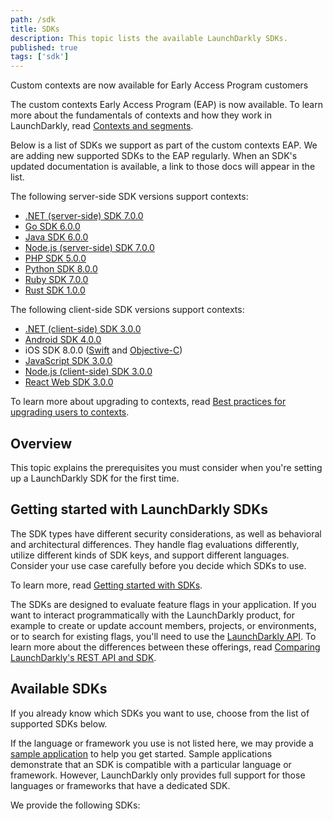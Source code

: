 ```yaml
---
path: /sdk
title: SDKs
description: This topic lists the available LaunchDarkly SDKs.
published: true
tags: ['sdk']
---
```


<Callout intent="info">
<CalloutTitle>Custom contexts are now available for Early Access Program customers</CalloutTitle>
<CalloutDescription>

The custom contexts Early Access Program (EAP) is now available. To learn more about the fundamentals of contexts and how they work in LaunchDarkly, read [Contexts and segments](/home/contexts).

Below is a list of SDKs we support as part of the custom contexts EAP. We are adding new supported SDKs to the EAP regularly. When an SDK's updated documentation is available, a link to those docs will appear in the list.

The following server-side SDK versions support contexts:

<ul>
 <li><a href="/sdk/server-side/dotnet/migration-6-to-7">.NET (server-side) SDK 7.0.0</a></li>
 <li><a href="/sdk/server-side/go/migration-5-to-6">Go SDK 6.0.0</a></li>
 <li><a href="/sdk/server-side/java/migration-5-to-6">Java SDK 6.0.0</a></li>
 <li><a href="/sdk/server-side/node-js/migration-6-to-7">Node.js (server-side) SDK 7.0.0</a></li>
 <li><a href="/sdk/server-side/php/migration-4-to-5">PHP SDK 5.0.0</a></li>
 <li><a href="/sdk/server-side/python/migration-7-to-8">Python SDK 8.0.0</a></li>
 <li><a href="/sdk/server-side/ruby/migration-6-to-7">Ruby SDK 7.0.0</a></li>
 <li><a href="/sdk/server-side/rust/implementation-v1">Rust SDK 1.0.0</a></li>
</ul>

The following client-side SDK versions support contexts:

<ul>
 <li><a href="/sdk/client-side/dotnet/migration-2-to-3">.NET (client-side) SDK 3.0.0</a></li>
 <li><a href="/sdk/client-side/android/migration-3-to-4">Android SDK 4.0.0</a></li>
 <li>iOS SDK 8.0.0 (<a href="/sdk/client-side/ios/migration-7-to-8-swift">Swift</a> and <a href="/sdk/client-side/ios/migration-7-to-8-objc">Objective-C</a>)</li>
 <li><a href="/sdk/client-side/javascript/migration-2-to-3">JavaScript SDK 3.0.0</a></li>
 <li><a href="/sdk/client-side/node-js/migration-2-to-3">Node.js (client-side) SDK 3.0.0</a></li>
 <li><a href="/sdk/client-side/react/web-migration-2-to-3">React Web SDK 3.0.0</a></li>
</ul>

To learn more about upgrading to contexts, read [Best practices for upgrading users to contexts](/guides/flags/upgrading-contexts).

</CalloutDescription>
</Callout>

## Overview

This topic explains the prerequisites you must consider when you're setting up a LaunchDarkly SDK for the first time.

## Getting started with LaunchDarkly SDKs

The SDK types have different security considerations, as well as behavioral and architectural differences. They handle flag evaluations differently, utilize different kinds of SDK keys, and support different languages. Consider your use case carefully before you decide which SDKs to use.

To learn more, read [Getting started with SDKs](/sdk/concepts/getting-started).

The SDKs are designed to evaluate feature flags in your application. If you want to interact programmatically with the LaunchDarkly product, for example to create or update account members, projects, or environments, or to search for existing flags, you'll need to use the [LaunchDarkly API](/home/connecting/api). To learn more about the differences between these offerings, read [Comparing LaunchDarkly's REST API and SDK](/guide/api/comparing-sdk-rest-api).

## Available SDKs

If you already know which SDKs you want to use, choose from the list of supported SDKs below.

If the language or framework you use is not listed here, we may provide a [sample application](/sdk/concepts/sample-applications) to help you get started. Sample applications demonstrate that an SDK is compatible with a particular language or framework. However, LaunchDarkly only provides full support for those languages or frameworks that have a dedicated SDK.

We provide the following SDKs:

<AllSdks />
